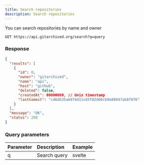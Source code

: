 ```yaml
---
title: Search repositories
description: Search repositories
---
```


You can search repositories by name and owner

```http
GET https://api.gitarchived.org/search?q=query
```

### Response
```json
{
  "results": [
    {
      "id": 0,
      "owner": "gitarchived",
      "name": "api",
      "host": "github",
      "deleted": false,
      "createdAt": 00000000, // Unix timestamp
      "lastCommit": "cd6db35a6974d11c65f82d06cb9e86047ab8f8f6"
    }
  ],
  "message": "OK",
  "status": 200
}
```

### Query parameters
| Parameter | Description | Example |
| :--- | :--- | :---
| q | Search query | svelte 
